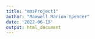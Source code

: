 ```yaml
---
title: "mmsProject1"
author: "Maxwell Marion-Spencer"
date: '2022-06-19'
output: html_document
---
```



